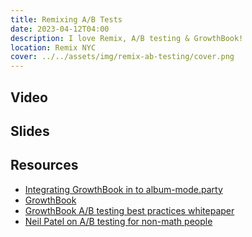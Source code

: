 ```yaml
---
title: Remixing A/B Tests
date: 2023-04-12T04:00
description: I love Remix, A/B testing & GrowthBook!
location: Remix NYC
cover: ../../assets/img/remix-ab-testing/cover.png
---
```


## Video

<YouTube id="r5AoUIANk_Y" params="start=649" />

## Slides

<ResponsiveIFrame
  src="https://docs.google.com/presentation/d/e/2PACX-1vQoTKP0kJXWU7nA96jVxXfFaIoSjG2eJmnm-ap6soU0I1lAzsvAvRurIZ2VOS8bpjBFVV-yJDCMFre1/embed?start=false&loop=false&delayms=3000"
  width="960"
  height="569"
  className="my-4"
/>

## Resources

* [Integrating GrowthBook in to album-mode.party](https://github.com/eligundry/album-mode/pull/59)
* [GrowthBook](https://growthbook.io/)
* [GrowthBook A/B testing best practices whitepaper](https://www.growthbook.io/ab-testing-best-practices)
* [Neil Patel on A/B testing for non-math people](https://neilpatel.com/blog/how-ab-testing-works/)

